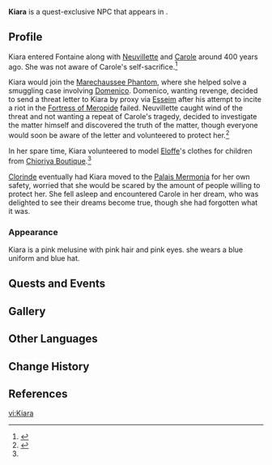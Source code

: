 {{Character Infobox
|type             = Quest NPC
|group            = Melusine
|image            = NPC Kiara.png
|realname         = <!-- Optional, if different from in-game name -->
|deceased         = <!-- Past (for deceased prior to events of the game) or free response -->
|region           = Fontaine
|location         = Fontaine
|affiliation      = Marechaussee Phantom
|title            = 
|ancestry         = <!-- Clan/family -->
|father           = 
|mother           = 
|spouse           = 
|sibling          = 
|child            = 
|relative         = 
|voiceEN          = [[imdb:nm3788571|Faye Mata]]<ref>Twitter: [https://twitter.com/FayeMata/status/1709811005201736153 EN VA Self Announcement] ([http://web.archive.org/web/20231005165933/https://twitter.com/FayeMata/status/1709811005201736153 Archived])</ref>
|voiceCN          = 
|voiceJP          = 
|voiceKR          = 
}}
'''Kiara''' is a quest-exclusive NPC that appears in {{Quest|A Familiar Threat}}.
<!--
==Location==
{{subst:#tag:gallery|
NPC Location {{subst:#titleparts:{{subst:PAGENAME}}}}.png{{subst:!}}{{subst:#titleparts:{{subst:PAGENAME}}}}'s location
NPC Location {{subst:#titleparts:{{subst:PAGENAME}}}} Context.png{{subst:!}}Additional context
}}
-->
==Profile==
Kiara entered Fontaine along with [[Neuvillette]] and [[Carole]] around 400 years ago. She was not aware of Carole's self-sacrifice.<ref name='aft'>{{Ref/Quest|A Familiar Threat}}</ref>

Kiara would join the [[Marechaussee Phantom]], where she helped solve a smuggling case involving [[Domenico]]. Domenico, wanting revenge, decided to send a threat letter to Kiara by proxy via [[Esseim]] after his attempt to incite a riot in the [[Fortress of Meropide]] failed. Neuvillette caught wind of the threat and not wanting a repeat of Carole's tragedy, decided to investigate the matter himself and discovered the truth of the matter, though everyone would soon be aware of the letter and volunteered to protect her.<ref>{{Ref/Quest|In a New Light}}</ref>

In her spare time, Kiara volunteered to model [[Eloffe]]'s clothes for children from [[Chioriya Boutique]].<ref name='aft' />

[[Clorinde]] eventually had Kiara moved to the [[Palais Mermonia]] for her own safety, worried that she would be scared by the amount of people willing to protect her. She fell asleep and encountered Carole in her dream, who was delighted to see their dreams become true, though she had forgotten what it was.

===Appearance===
<!--Keep appearance section short and concise. Limit to 2 paragraphs with 3-4 sentences each.-->
Kiara is a pink melusine with pink hair and pink eyes. she wears a blue uniform and blue hat.

==Quests and Events==
{{Quests and Events}}
<!--
==Idle Quotes==
{{Dialogue Start}}
: {{DIcon|Idle}} {{Tx}}
:: {{A|VO {{subst:#titleparts:{{subst:PAGENAME}}}} 01.ogg}} "{{Tx}}"
{{Dialogue End}}

==Dialogue==
{{Dialogue Start}}
:'''{{subst:#titleparts:{{subst:PAGENAME}}}}:''' 
:{{DIcon}}
{{Dialogue End}}
<!--
==Event Dialogue==
===Event Name===
{{Dialogue Start}}
:'''{{subst:#titleparts:{{subst:PAGENAME}}}}:'''
{{Dialogue End}}
-->
==Gallery==
{{Files by Character Gallery}}

==Other Languages==
{{Other Languages|default_hidden=1
|en      = Kiara
|zhs     = 基娅拉
|zhs_rm  = Jīyàlā
|zht     = 基婭拉
|zht_rm  = Jīyàlā
|ja      = キアラ
|ja_rm   = Kiara
|ko      = 키에라
|ko_rm   = 
|es      = Kiara
|fr      = Kiara
|ru      = Киара
|th      = Kiara
|vi      = Kiara
|de      = Kiara
|id      = Kiara
|pt      = Kiara
|tr      = Kiara
|it      = Kiara
}}

==Change History==
{{Change History|4.1}}

==References==
{{Reflist}}

[[vi:Kiara]]